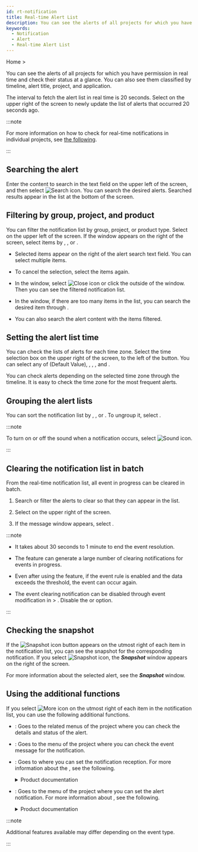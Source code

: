```yaml
---
id: rt-notification
title: Real-time Alert List
description: You can see the alerts of all projects for which you have permission in real time and check their status at a glance.
keywords:
  - Notification
  - Alert
  - Real-time Alert List
---
```


Home &gt; <Cmdname sid="side_integratedRealtimeAlert" className="uitext" />

<ImgLang img='rt-notification.png' desc='Real-time Alert List' />

You can see the alerts of all projects for which you have permission in real time and check their status at a glance. You can also see them classified by timeline, alert title, project, and application.

The interval to fetch the alert list in real time is 20 seconds. Select <Cmdname sid="refresh" className="uitext" /> on the upper right of the screen to newly update the list of alerts that occurred 20 seconds ago.

:::note

For more information on how to check for real-time notifications in individual projects, see [the following](../java/real-time-notification).

:::

## Searching the alert

Enter the content to search in the text field on the upper left of the screen, and then select ![Search icon](/img/ico-search.svg). You can search the desired alerts. Searched results appear in the list at the bottom of the screen.

## Filtering by group, project, and product

You can filter the notification list by group, project, or product type. Select <Cmdname sid="project" className="uitext" /> on the upper left of the screen. If the <Cmdname sid="project" className="uitext" /> window appears on the right of the screen, select items by <Cmdname sid="group" className="uitext" />, <Cmdname sid="project" className="uitext" />, or <Cmdname sid="productType" className="uitext" />.

<ImgLang img='rt-notification-filter.png' desc='Alert Filtering' />

- Selected items appear on the right of the alert search text field. You can select multiple items.

- To cancel the selection, select the items again.

- In the <Cmdname sid="project" className="uitext" /> window, select ![Close icon](/img/ico-close.svg) or click the outside of the <Cmdname sid="project" className="uitext" /> window. Then you can see the filtered notification list.

- In the <Cmdname sid="project" className="uitext" /> window, if there are too many items in the list, you can search the desired item through <Cmdname sid="search" className="uitext" />.

- You can also search the alert content with the items filtered.

## Setting the alert list time

You can check the lists of alerts for each time zone. Select the time selection box on the upper right of the screen, to the left of the <Cmdname sid="refresh" className="uitext" /> button. You can select any of <Cmdname sid="select_1_hour" className="uitext" /> (Default Value), <Cmdname sid="select_3_hour" className="uitext" />, <Cmdname sid="select_6_hour" className="uitext" />, <Cmdname sid="select_12_hour" className="uitext" />, and <Cmdname sid="select_1_day" className="uitext" />.

You can check alerts depending on the selected time zone through the timeline. It is easy to check the time zone for the most frequent alerts.

## Grouping the alert lists

<ImgLang img='rt-notification-grouping.png' desc='Alert Grouping' />

You can sort the notification list by <Cmdname sid="title" className="uitext" />, <Cmdname sid="project" className="uitext" />, or <Cmdname sid="application" className="uitext" />. To ungroup it, select <Cmdname sid="timeline" className="uitext" />.

:::note

To turn on or off the sound when a notification occurs, select ![Sound icon](/img/ico-noti-sound.svg).

:::

## Clearing the notification list in batch

From the real-time notification list, all event in progress can be cleared in batch.

1. Search or filter the alerts to clear so that they can appear in the list. 

2. Select <Cmdname sid="add_ack_to_project" className="uitext" /> on the upper right of the screen.

3. If the message window appears, select <Cmdname sid="DSC08323" className="uitext" />.

:::note

- It takes about 30 seconds to 1 minute to end the event resolution.

- The <Cmdname sid="add_ack_to_project" className="uitext" /> feature can generate a large number of clearing notifications for events in progress.

- Even after using the <Cmdname sid="add_ack_to_project" className="uitext" /> feature, if the event rule is enabled and the data exceeds the threshold, the event can occur again.

- The event clearing notification can be disabled through event modification in <Cmdname sid="side_event" className="uitext" /> &gt; <Cmdname sid="side_eventSetting" className="uitext" />. Disable the <Cmdname sid="CNT08320" className="uitext" /> or <Cmdname sid="CNT08326" className="uitext" /> option.

:::

## Checking the snapshot

<ImgLang img='rt-notification-snapshot.png' desc='Snapshot' />

If the ![Snapshot icon](/img/ico-detail.svg) button appears on the utmost right of each item in the notification list, you can see the snapshot for the corresponding notification. If you select ![Snapshot icon](/img/ico-detail.svg), the **_Snapshot_** window appears on the right of the screen.

For more information about the selected alert, see the **_Snapshot_** window.

## Using the additional functions

If you select ![More icon](/img/ico-more.svg) on the utmost right of each item in the notification list, you can use the following additional functions.

- <Cmdname sid="detail" className="uitext" />: Goes to the related menus of the project where you can check the details and status of the alert.

- <Cmdname sid="event_history" className="uitext" />: Goes to the <Cmdname sid="side_eventHistory" className="uitext" /> menu of the project where you can check the event message for the notification.

- <Cmdname sid="receive_settings" className="uitext" />: Goes to <Cmdname sid="side_eventNoti" className="uitext" /> where you can set the notification reception. For more information about the <Cmdname sid="side_eventNoti" className="uitext" />, see the following.

  <details>
  <summary>Product documentation</summary>

  - Application Monitoring > [Notifications](../java/set-receive-event)
  - Server Monitoring > [Notifications](../server/set-receive-event)
  - Database Monitoring > [Notifications](../mysql/set-receive-event)
  - Kubernetes Monitoring > [Notifications](../kubernetes/set-receive-event)
  - Amazon ECS > [Notifications](../amazon-ecs/set-receive-event)
  - Amazon CloudWatch > [Notifications](../amazon-cloudwatch/set-receive-event)
  - Azure Monitor > [Notifications](../azure/set-receive-event)
  - Naver Cloud Monitoring > [Notifications](../ncloud/set-receive-event)
  - Oracle Cloud Monitor > [Notifications](../oracle-cloud/set-receive-event)

  </details>

- <Cmdname sid="sms_alert_rules" className="uitext" />: Goes to the <Cmdname sid="side_eventSetting" className="uitext" /> menu of the project where you can set the alert notification. For more information about <Cmdname sid="side_eventSetting" className="uitext" />, see the following.

  <details>
  <summary>Product documentation</summary>

  - [Application Alert](../java/apm-set-notice)
  - [Server Alert](../server/set-notice)
  - [Database Alert](../mysql/set-notice)
  - [Container Alert](../kubernetes/set-notice)
  - [Log Alert Setting](../log/set-notice)
  - Amazon ECS > [Metrics alert](../amazon-ecs/metric-warning-notice)
  - Amazon CloudWatch > [Metrics alert](../amazon-cloudwatch/metric-warning-notice)
  - Azure Monitor > [Metrics alert](../azure/metric-warning-notice)
  - Naver Cloud Monitoring > [Metrics alert](../ncloud/metric-warning-notice)
  - Oracle Cloud Monitor > [Metrics alert](../oracle-cloud/metric-warning-notice)

  </details>

:::note

Additional features available may differ depending on the event type.

:::
